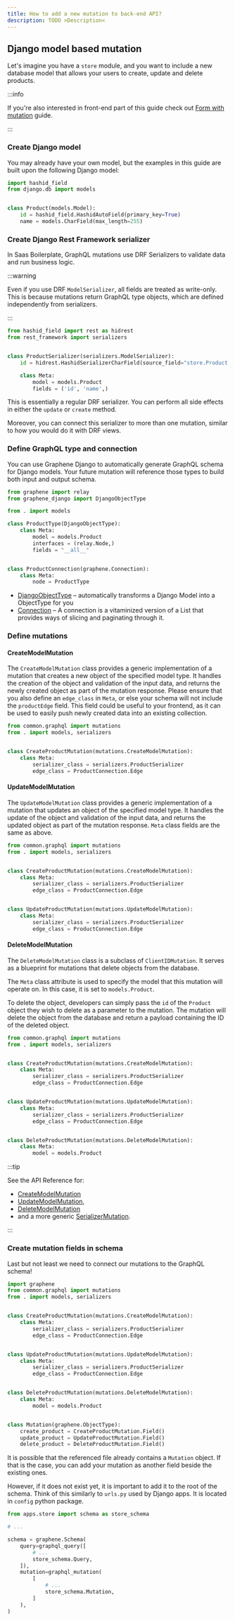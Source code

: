 ```yaml
---
title: How to add a new mutation to back-end API?
description: TODO >Description<
---
```


## Django model based mutation

Let's imagine you have a `store` module, and you want to include a new database model that allows your users to create, update and delete products.

:::info

If you're also interested in front-end part of this guide check out [Form with mutation](../web-app/form-with-mutation) guide.

:::

### Create Django model

You may already have your own model, but the examples in this guide are built upon the following Django model:

```python title="packages/backend/apps/store/models.py" showLineNumbers
import hashid_field
from django.db import models


class Product(models.Model):
    id = hashid_field.HashidAutoField(primary_key=True)
    name = models.CharField(max_length=255)
```

### Create Django Rest Framework serializer

In Saas Boilerplate, GraphQL mutations use DRF Serializers to validate data and run business logic.

:::warning

Even if you use DRF `ModelSerializer`, all fields are treated as write-only. This is because mutations return GraphQL
type objects, which are defined independently from serializers.

:::

```python title="packages/backend/apps/store/serializers.py" showLineNumbers
from hashid_field import rest as hidrest
from rest_framework import serializers


class ProductSerializer(serializers.ModelSerializer):
    id = hidrest.HashidSerializerCharField(source_field="store.Product.id", read_only=True)

    class Meta:
        model = models.Product
        fields = ('id', 'name',)
```

This is essentially a regular DRF serializer. You can perform all side effects in either the `update` or `create` method.

Moreover, you can connect this serializer to more than one mutation, similar to how you would do it with DRF views.

### Define GraphQL type and connection

You can use Graphene Django to automatically generate GraphQL schema for Django models. Your future mutation will
reference those types to build both input and output schema.

```python title="packages/backend/apps/store/schema.py" showLineNumbers
from graphene import relay
from graphene_django import DjangoObjectType

from . import models

class ProductType(DjangoObjectType):
    class Meta:
        model = models.Product
        interfaces = (relay.Node,)
        fields = "__all__"


class ProductConnection(graphene.Connection):
    class Meta:
        node = ProductType
```

- [DjangoObjectType](https://docs.graphene-python.org/projects/django/en/latest/queries/) – automatically transforms a
Django Model into a ObjectType for you
- [Connection](https://docs.graphene-python.org/en/latest/relay/connection/) – A connection is a vitaminized version of
a List that provides ways of slicing and paginating through it.

### Define mutations

#### CreateModelMutation

The `CreateModelMutation` class provides a generic implementation of a mutation that creates a new object of the specified model type.
It handles the creation of the object and validation of the input data, and returns the newly created object as part of the mutation response.
Please ensure that you also define an `edge_class` in `Meta`, or else your schema will not include the `productEdge` field.
This field could be useful to your frontend, as it can be used to easily push newly created data into an existing collection.

```python title="packages/backend/apps/store/schema.py" showLineNumbers
from common.graphql import mutations
from . import models, serializers


class CreateProductMutation(mutations.CreateModelMutation):
    class Meta:
        serializer_class = serializers.ProductSerializer
        edge_class = ProductConnection.Edge
```

#### UpdateModelMutation

The `UpdateModelMutation` class provides a generic implementation of a mutation that updates an object of the specified model type.
It handles the update of the object and validation of the input data, and returns the updated object as part of the mutation response.
`Meta` class fields are the same as above.

```python title="packages/backend/apps/store/schema.py" showLineNumbers
from common.graphql import mutations
from . import models, serializers


class CreateProductMutation(mutations.CreateModelMutation):
    class Meta:
        serializer_class = serializers.ProductSerializer
        edge_class = ProductConnection.Edge


class UpdateProductMutation(mutations.UpdateModelMutation):
    class Meta:
        serializer_class = serializers.ProductSerializer
        edge_class = ProductConnection.Edge
```

#### DeleteModelMutation

The `DeleteModelMutation` class is a subclass of `ClientIDMutation`.
It serves as a blueprint for mutations that delete objects from the database.

The `Meta` class attribute is used to specify the model that this mutation will operate on. In this case, it is set to `models.Product`.

To delete the object, developers can simply pass the `id` of the `Product` object they wish to delete as a parameter to the mutation.
The mutation will delete the object from the database and return a payload containing the ID of the deleted object.

```python title="packages/backend/apps/store/schema.py" showLineNumbers
from common.graphql import mutations
from . import models, serializers


class CreateProductMutation(mutations.CreateModelMutation):
    class Meta:
        serializer_class = serializers.ProductSerializer
        edge_class = ProductConnection.Edge


class UpdateProductMutation(mutations.UpdateModelMutation):
    class Meta:
        serializer_class = serializers.ProductSerializer
        edge_class = ProductConnection.Edge


class DeleteProductMutation(mutations.DeleteModelMutation):
    class Meta:
        model = models.Product
```

:::tip

See the API Reference for:
- [CreateModelMutation](../../../api-reference/backend/graphql-mutations#createmodelmutation)
- [UpdateModelMutation](../../../api-reference/backend/graphql-mutations#updatemodelmutation),
- [DeleteModelMutation](../../../api-reference/backend/graphql-mutations#deletemodelmutation)
- and a more generic [SerializerMutation](../../../api-reference/backend/graphql-mutations#serializermutation).

:::

### Create mutation fields in schema

Last but not least we need to connect our mutations to the GraphQL schema!

```python title="packages/backend/apps/store/schema.py" showLineNumbers
import graphene
from common.graphql import mutations
from . import models, serializers


class CreateProductMutation(mutations.CreateModelMutation):
    class Meta:
        serializer_class = serializers.ProductSerializer
        edge_class = ProductConnection.Edge


class UpdateProductMutation(mutations.UpdateModelMutation):
    class Meta:
        serializer_class = serializers.ProductSerializer
        edge_class = ProductConnection.Edge


class DeleteProductMutation(mutations.DeleteModelMutation):
    class Meta:
        model = models.Product


class Mutation(graphene.ObjectType):
    create_product = CreateProductMutation.Field()
    update_product = UpdateProductMutation.Field()
    delete_product = DeleteProductMutation.Field()
```

It is possible that the referenced file already contains a `Mutation` object. If that is the case, you can add your mutation as another field beside the existing ones.

However, if it does not exist yet, it is important to add it to the root of the schema. Think of this similarly to
`urls.py` used by Django apps. It is located in `config` python package.

```python title="packages/backend/config/schema.py" showLineNumbers
from apps.store import schema as store_schema

# ...

schema = graphene.Schema(
    query=graphql_query([
        # ...
        store_schema.Query,
    ]),
    mutation=graphql_mutation(
        [
            # ...
            store_schema.Mutation,
        ]
    ),
)

```
